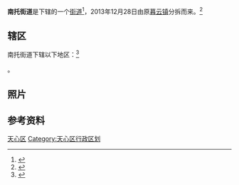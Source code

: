 {{中国乡级行政区
|景观照片文件名 = 
|景观照片描述 = 
|汉语拼音 = 
|其他语言 = 
|其他语言名称 = 
|旧称 = 
|地名出处 = 
|位置图文件名 = 
|位置图描述 = 
|自定义图片= 
|建置时间 = 2013年12月28日
|政府驻地 = 
|毗邻 = 
|总面积 = 
|总人口 = 
|总人口年份 = 
|户籍人口 = 
|户籍人口年份 = 
|常住人口 = 
|常住人口年份 = 
|人口密度 = 
|GDP = 
|GDP年份 = 
|邮政编码 = 
|电话区号 = 731
|官方网站 = 
|网站名称 = 
|43/01/03/016/000}}
'''南托街道'''是{{PRC admin/fullname|43/01/03/016/000|3}}下辖的一个[[街道_(行政区划)|街道]]<ref>{{PRC admin/ref sgc|{{PRC admin/parent|43/01/03/016/000}}}}</ref>，2013年12月28日由原[[暮云镇|暮云镇]]分拆而来。<ref>{{cite news|url=http://news.163.com/13/1230/10/9HB9E30J00014AEE.html|title=长沙县正式撤销暮云镇 设暮云、南托街道|publisher=红网|date=2013-12-30|accessdate=2016-12-27|archive-url=https://web.archive.org/web/20161228124244/http://news.163.com/13/1230/10/9HB9E30J00014AEE.html|archive-date=2016-12-28|dead-url=yes}}</ref>

==辖区==
南托街道下辖以下地区：<ref>{{PRC admin/ref sgc|43/01/03/016/000}}</ref>

{{PRC admin/children|43/01/03/016/000}}。

==照片==
{{multiple image
| align     = center
| direction = horizontal
| width     = 250
| image1 = Nantuo Subdistrict of Changsha, China, 14 March 2021B.jpg | caption1 = 南托街道南托岭社区
| image2 = Nantuo Subdistrict of Changsha, China, 14 March 2021D.jpg | caption2 = 南托街道南托岭社区
| image3 = Nantuo Subdistrict of Changsha, China, 14 March 2021E.jpg | caption3 = 南托街道南托岭社区
| image4 = Management_Committee_of_Tianxin_District_Economic_and_Technological_Development_Zone,_14_March_2021A.jpg | caption4 = 天心区经济技术开发区管委会大楼。
}}

== 参考资料 ==
{{reflist}}
{{Commons category|Nantuo Subdistrict}}

{{湖南省长沙市天心区行政区划}}
{{湖南行政区划小作品}}
{{DEFAULTSORT:Nan南托街道}}
[[Category:长沙街道_(行政区划)|天心区]]
[[Category:天心区行政区划|Category:天心区行政区划]]